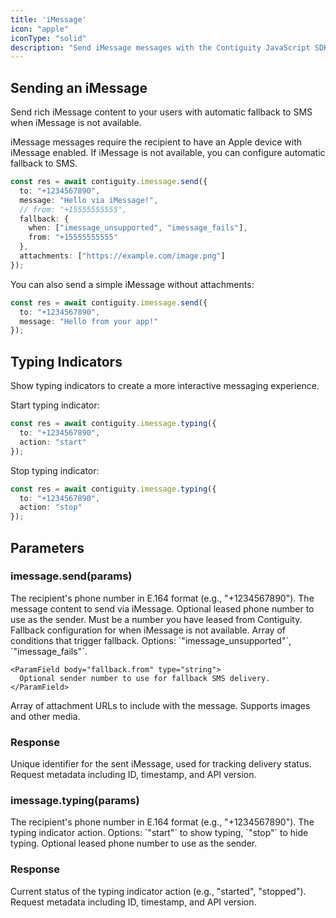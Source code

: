 ```yaml
---
title: 'iMessage'
icon: "apple"
iconType: "solid"
description: "Send iMessage messages with the Contiguity JavaScript SDK."
---
```


## Sending an iMessage
Send rich iMessage content to your users with automatic fallback to SMS when iMessage is not available.

<Note>
  iMessage messages require the recipient to have an Apple device with iMessage enabled. If iMessage is not available, you can configure automatic fallback to SMS.
</Note>

```typescript
const res = await contiguity.imessage.send({
  to: "+1234567890",
  message: "Hello via iMessage!",
  // from: "+15555555555",
  fallback: { 
    when: ["imessage_unsupported", "imessage_fails"], 
    from: "+15555555555" 
  },
  attachments: ["https://example.com/image.png"]
});
```

You can also send a simple iMessage without attachments:

```typescript
const res = await contiguity.imessage.send({
  to: "+1234567890",
  message: "Hello from your app!"
});
```

## Typing Indicators
Show typing indicators to create a more interactive messaging experience.

Start typing indicator:
```typescript
const res = await contiguity.imessage.typing({
  to: "+1234567890", 
  action: "start"
});
```

Stop typing indicator:
```typescript
const res = await contiguity.imessage.typing({
  to: "+1234567890", 
  action: "stop"
});
```

## Parameters

### imessage.send(params)

<ParamField body="to" type="string" required>
  The recipient's phone number in E.164 format (e.g., "+1234567890").
</ParamField>

<ParamField body="message" type="string" required>
  The message content to send via iMessage.
</ParamField>

<ParamField body="from" type="string">
  Optional leased phone number to use as the sender. Must be a number you have leased from Contiguity.
</ParamField>

<ParamField body="fallback" type="object">
  Fallback configuration for when iMessage is not available.
  
  <Expandable title="Fallback object properties">
    <ParamField body="fallback.when" type="string[]">
      Array of conditions that trigger fallback. Options: `"imessage_unsupported"`, `"imessage_fails"`.
    </ParamField>
    
    <ParamField body="fallback.from" type="string">
      Optional sender number to use for fallback SMS delivery.
    </ParamField>
  </Expandable>
</ParamField>

<ParamField body="attachments" type="string[]">
  Array of attachment URLs to include with the message. Supports images and other media.
</ParamField>

### Response
<ResponseField name="message_id" type="string">
  Unique identifier for the sent iMessage, used for tracking delivery status.
</ResponseField>

<ResponseField name="metadata" type="object">
  Request metadata including ID, timestamp, and API version.
</ResponseField>

### imessage.typing(params)

<ParamField body="to" type="string" required>
  The recipient's phone number in E.164 format (e.g., "+1234567890").
</ParamField>

<ParamField body="action" type="string" required>
  The typing indicator action. Options: `"start"` to show typing, `"stop"` to hide typing.
</ParamField>

<ParamField body="from" type="string">
  Optional leased phone number to use as the sender.
</ParamField>

### Response
<ResponseField name="status" type="string">
  Current status of the typing indicator action (e.g., "started", "stopped").
</ResponseField>

<ResponseField name="metadata" type="object">
  Request metadata including ID, timestamp, and API version.
</ResponseField>


<Snippet />
